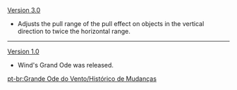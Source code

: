 {{Change History/Header}}
[[Version 3.0]]
* Adjusts the pull range of the pull effect on objects in the vertical direction to twice the horizontal range.
----
[[Version 1.0]]
* Wind's Grand Ode was released.
<noinclude>


[[pt-br:Grande Ode do Vento/Histórico de Mudanças]]
</noinclude>
